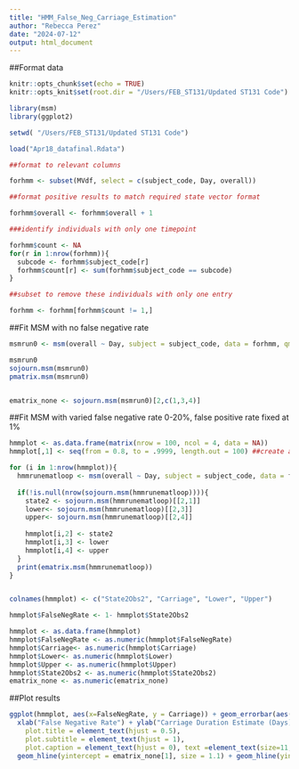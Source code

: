 ```yaml
---
title: "HMM_False_Neg_Carriage_Estimation"
author: "Rebecca Perez"
date: "2024-07-12"
output: html_document
---
```


##Format data 
```r
knitr::opts_chunk$set(echo = TRUE)
knitr::opts_knit$set(root.dir = "/Users/FEB_ST131/Updated ST131 Code")

library(msm)
library(ggplot2)

setwd( "/Users/FEB_ST131/Updated ST131 Code")

load("Apr18_datafinal.Rdata") 

##format to relevant columns 

forhmm <- subset(MVdf, select = c(subject_code, Day, overall))

##format positive results to match required state vector format 

forhmm$overall <- forhmm$overall + 1

###identify individuals with only one timepoint 

forhmm$count <- NA
for(r in 1:nrow(forhmm)){
  subcode <- forhmm$subject_code[r]
  forhmm$count[r] <- sum(forhmm$subject_code == subcode)
}

##subset to remove these individuals with only one entry 

forhmm <- forhmm[forhmm$count != 1,]


```


##Fit MSM with no false negative rate 

```r

msmrun0 <- msm(overall ~ Day, subject = subject_code, data = forhmm, qmatrix = rbind(c(0.5, 0.5), c(0.5, 0.5)))

msmrun0
sojourn.msm(msmrun0)
pmatrix.msm(msmrun0) 


ematrix_none <- sojourn.msm(msmrun0)[2,c(1,3,4)] 

```

##Fit MSM with varied false negative rate 0-20%, false positive rate fixed at 1%

```r
hmmplot <- as.data.frame(matrix(nrow = 100, ncol = 4, data = NA))
hmmplot[,1] <- seq(from = 0.8, to = .9999, length.out = 100) ##create a sequence of true positive percentages (ie, proportion of state 2 that is observed as state 2)

for (i in 1:nrow(hmmplot)){
  hmmrunematloop <- msm(overall ~ Day, subject = subject_code, data = forhmm, qmatrix = rbind(c(0.01, 0.01), c(0.01, 0.01)), ematrix = rbind(c(0.01, 0.01), c(1-hmmplot[i,1], hmmplot[i,1])), fixedpars = c(3,4))
  
  if(!is.null(nrow(sojourn.msm(hmmrunematloop)))){
    state2 <- sojourn.msm(hmmrunematloop)[[2,1]]
    lower<- sojourn.msm(hmmrunematloop)[[2,3]]
    upper<- sojourn.msm(hmmrunematloop)[[2,4]]
    
    hmmplot[i,2] <- state2
    hmmplot[i,3] <- lower 
    hmmplot[i,4] <- upper
  }
  print(ematrix.msm(hmmrunematloop))
}


colnames(hmmplot) <- c("State2Obs2", "Carriage", "Lower", "Upper")

hmmplot$FalseNegRate <- 1- hmmplot$State2Obs2

hmmplot <- as.data.frame(hmmplot)
hmmplot$FalseNegRate <- as.numeric(hmmplot$FalseNegRate)
hmmplot$Carriage<- as.numeric(hmmplot$Carriage)
hmmplot$Lower<- as.numeric(hmmplot$Lower)
hmmplot$Upper <- as.numeric(hmmplot$Upper)
hmmplot$State2Obs2 <- as.numeric(hmmplot$State2Obs2)
ematrix_none <- as.numeric(ematrix_none)

```


##Plot results 

```r
ggplot(hmmplot, aes(x=FalseNegRate, y = Carriage)) + geom_errorbar(aes(ymin = Lower, ymax = Upper, width = 0.0001), color = "#22A884FF") + geom_point(aes(x = FalseNegRate, y = Carriage), color = "#22A884FF", size = 3, pch = 18) + coord_cartesian(xlim = c(0, .2), ylim = c(0, 150)) +  ggtitle("Hidden Markov Model Estimates of Carriage Duration With False Negative Rate 0.00-0.20")+
  xlab("False Negative Rate") + ylab("Carriage Duration Estimate (Days) [95% CI]") + scale_y_continuous(breaks = c(seq(-25,150, by = 25)), labels = c(seq(-25, 150, by = 25)))+ theme(
    plot.title = element_text(hjust = 0.5),
    plot.subtitle = element_text(hjust = 1),
    plot.caption = element_text(hjust = 0), text =element_text(size=11, family = "Arial"), panel.background = element_rect(fill = "white", color = "white"), panel.grid.major.y = element_line("grey"), axis.line = element_line(color = "grey")) +
  geom_hline(yintercept = ematrix_none[1], size = 1.1) + geom_hline(yintercept = ematrix_none[2], size = 1.1, linetype = "dashed") + geom_hline(yintercept = ematrix_none[3], size = 1.1, linetype = "dashed") 

```





